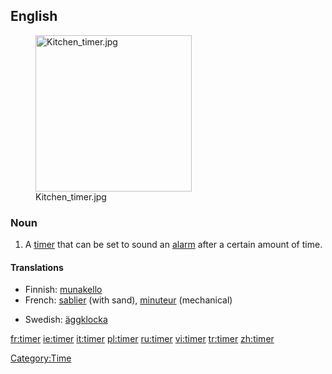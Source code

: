 ==English==
{{wikipedia}}
[[Image:Kitchen timer.jpg|250px|right]]
===Noun===
{{en-noun|sg=[[egg]] [[timer]]}}

# A [[timer]] that can be set to sound an [[alarm]] after a certain amount of time.

====Translations====
{{trans-top|a timer that sounds an alarm after a certain amount of time}}
*Finnish: [[munakello]]
*French: [[sablier]] {{m}} (with sand), [[minuteur]] {{m}} (mechanical)
{{trans-mid}}
*Swedish: [[äggklocka]]
{{trans-bottom}}

[[Category:Time]]

[[fr:timer]]
[[ie:timer]]
[[it:timer]]
[[pl:timer]]
[[ru:timer]]
[[vi:timer]]
[[tr:timer]]
[[zh:timer]]